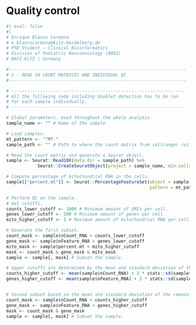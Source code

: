 #  Quality control {.unnumbered}

```r
#| eval: false
#| 
# Enrique Blanco Carmona
# e.blancocarmona@kitz-heidelberg.de
# PhD Student – Clinical Bioinformatics
# Division of Pediatric Neurooncology (B062)
# DKFZ-KiTZ | Germany

#--------------------------------------------------------------------
# 1 - READ IN COUNT MATRICES AND INDIVIDUAL QC
#--------------------------------------------------------------------

# ------------------------------------------------------------------
# All the following code including doublet detection has to be run
# for each sample individually.
# ------------------------------------------------------------------

# Global parameters. Used throughout the whole analysis.
sample_name <- "" # Name of the sample.

# Load samples.
mt_pattern <- "^MT-"
sample_path <- "" # Path to where the count matrix from cellranger (either filtered or raw, your choice) is located.

# Read the count matrix and generate a Seurat object.
sample <- Seurat::Read10X(data.dir = sample_path) %>%
      		Seurat::CreateSeuratObject(project = sample_name, min.cells = 3, min.features = 200)

# Compute percentage of mitochondrial RNA in the cells.
sample[["percent.mt"]] <- Seurat::PercentageFeatureSet(object = sample,
                                                       pattern = mt_pattern)

# Perform QC on the sample.
# Get cutoffs.
counts_lower_cutoff <- 1000 # Minimum amount of UMIs per cell.
genes_lower_cutoff <- 500 # Minimum amount of genes per cell.
mito_higher_cutoff <- 5 # Maximum amount of mitochondrial RNA per cell.

# Generate the first subset.
count_mask <- sample$nCount_RNA > counts_lower_cutoff
gene_mask <- sample$nFeature_RNA > genes_lower_cutoff
mito_mask <- sample$percent.mt < mito_higher_cutoff
mask <- count_mask & gene_mask & mito_mask
sample <- sample[, mask] # Subset the sample.

# Upper cutoffs are determined by the mean and standard deviation of the remaining cells.
counts_higher_cutoff <- mean(sample$nCount_RNA) + 3 * stats::sd(sample$nCount_RNA)
genes_higher_cutoff <- mean(sample$nFeature_RNA) + 3 * stats::sd(sample$nFeature_RNA)


# Second subset based on the mean and standard deviation of the remaining cells.
count_mask <- sample$nCount_RNA < counts_higher_cutoff
gene_mask <- sample$nFeature_RNA < genes_higher_cutoff
mask <- count_mask & gene_mask
sample <- sample[, mask] # Subset the sample.
```

